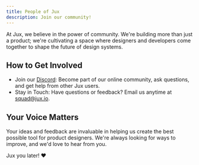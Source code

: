 ```yaml
---
title: People of Jux
description: Join our community!
---
```


At Jux, we believe in the power of community. We're building more than just a product; we're cultivating a space where designers and developers come together to shape the future of design systems.

## How to Get Involved

- Join our <a href="https://discord.gg/xa4PR7T9" target="_blank">Discord</a>: Become part of our online community, ask questions, and get help from other Jux users.
- Stay in Touch: Have questions or feedback? Email us anytime at [squad@jux.io](mailto:squad@jux.io).

## Your Voice Matters
Your ideas and feedback are invaluable in helping us create the best possible tool for product designers. We're always looking for ways to improve, and we'd love to hear from you.

Jux you later! ❤️